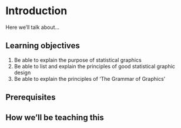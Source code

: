 # Introduction {#introduction}

Here we'll talk about...

## Learning objectives

 1. Be able to explain the purpose of statistical graphics
 2. Be able to list and explain the principles of good statistical graphic design
 3. Be able to explain the principles of 'The Grammar of Graphics'

## Prerequisites

## How we'll be teaching this

